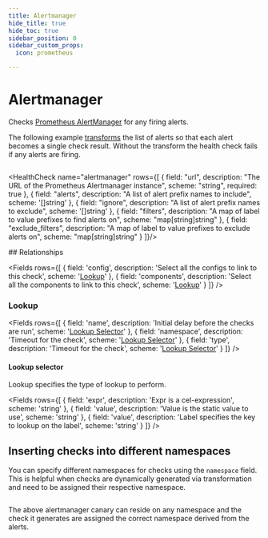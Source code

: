 ```yaml
---
title: Alertmanager
hide_title: true
hide_toc: true
sidebar_position: 0
sidebar_custom_props:
  icon: prometheus

---
```





# <Icon name="prometheus">Alertmanager</Icon>

<!-- Source: modules/canary-checker/api/v1/checks.go:576#AlertManagerCheck -->

Checks [Prometheus AlertManager](https://prometheus.io/docs/alerting/latest/alertmanager/) for any firing alerts.

The following example [transforms](../concepts/expressions/transforms) the list of alerts so that each alert becomes a single check result. Without the transform the health check fails if any alerts are firing.

```yaml title="alert-manager-check.yaml" file=<rootDir>/modules/canary-checker/fixtures/datasources/alertmanager_mix.yaml
```

<HealthCheck name="alertmanager" rows={[
  {
    field: "url",
    description: "The URL of the Prometheus Alertmanager instance",
    scheme: "string",
    required: true
  },
  {
    field: "alerts",
    description: "A list of alert prefix names to include",
    scheme: '[]string'
  },
  {
    field: "ignore",
    description: "A list of alert prefix names to exclude",
    scheme: '[]string'
  },
  {
    field: "filters",
    description: "A map of label to value prefixes to find alerts on",
    scheme: "map[string]string"
  },
  {
    field: "exclude_filters",
    description: "A map of label to value prefixes to exclude alerts on",
    scheme: "map[string]string"
  }
]}/>

<SkipOSS>
## Relationships

<Fields
  rows={[
    {
      field: 'config',
      description: 'Select all the configs to link to this check',
      scheme: '[Lookup](#lookup)'
    },
    {
      field: 'components',
      description: 'Select all the components to link to this check',
      scheme: '[Lookup](#lookup)'
    }
  ]}
/>

### Lookup

<Fields
  rows={[
    {
      field: 'name',
      description: 'Initial delay before the checks are run',
      scheme: '[Lookup Selector](#lookup-selector)'
    },
    {
      field: 'namespace',
      description: 'Timeout for the check',
      scheme: '[Lookup Selector](#lookup-selector)'
    },
    {
      field: 'type',
      description: 'Timeout for the check',
      scheme: '[Lookup Selector](#lookup-selector)'
    }
  ]}
/>

#### Lookup selector

Lookup specifies the type of lookup to perform.

<Fields
  rows={[
    {
      field: 'expr',
      description: 'Expr is a cel-expression',
      scheme: 'string'
    },
    {
      field: 'value',
      description: 'Value is the static value to use',
      scheme: 'string'
    },
    {
      field: 'value',
      description: 'Label specifies the key to lookup on the label',
      scheme: 'string'
    }
  ]}
/>

</SkipOSS>

## Inserting checks into different namespaces

You can specify different namespaces for checks using the `namespace` field. This is helpful when checks are dynamically generated via transformation
and need to be assigned their respective namespace.


```yaml title="alert-manager-check.yaml" file=<rootDir>/modules/canary-checker/fixtures/datasources/alertmanager_mix.yaml {20}
```

The above alertmanager canary can reside on any namespace and the check it generates are assigned the correct namespace derived from the alerts.

